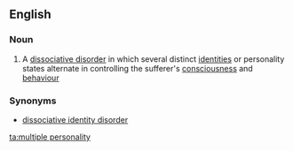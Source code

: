 ==English==

===Noun===
{{en-noun|head=[[multiple]] [[personality]]|multiple personalities}}

# A [[dissociative disorder]] in which several distinct [[identity|identities]] or personality states alternate in controlling the sufferer's [[consciousness]] and [[behaviour]]

===Synonyms===
* [[dissociative identity disorder]]

[[ta:multiple personality]]